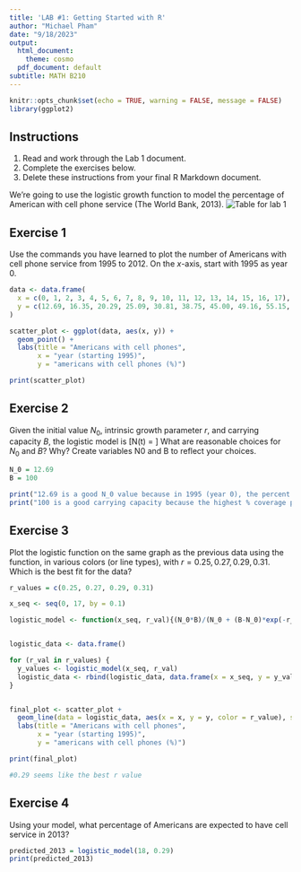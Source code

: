 ```yaml
---
title: 'LAB #1: Getting Started with R'
author: "Michael Pham"
date: "9/18/2023"
output:
  html_document:
    theme: cosmo
  pdf_document: default
subtitle: MATH B210
---
```

  
```r
knitr::opts_chunk$set(echo = TRUE, warning = FALSE, message = FALSE)
library(ggplot2)

```

## Instructions
1. Read and work through the Lab 1 document.
2. Complete the exercises below.
3. Delete these instructions from your final R Markdown document.

We’re going to use the logistic growth function to model the percentage of American with cell phone service (The World Bank, 2013).
![Table for lab 1](Lab1fig.png)

## Exercise 1

Use the commands you have learned to plot the number of Americans with cell phone service from 1995 to 2012. On the $x$-axis, start with 1995 as year 0.
```r
data <- data.frame(
  x = c(0, 1, 2, 3, 4, 5, 6, 7, 8, 9, 10, 11, 12, 13, 14, 15, 16, 17),
  y = c(12.69, 16.35, 20.29, 25.09, 30.81, 38.75, 45.00, 49.16, 55.15, 62.852, 68.63, 76.64, 82.47, 85.68, 89.14, 91.86, 95.28, 98.17)
)

scatter_plot <- ggplot(data, aes(x, y)) +
  geom_point() +
  labs(title = "Americans with cell phones",
       x = "year (starting 1995)",
       y = "americans with cell phones (%)")

print(scatter_plot)
```

## Exercise 2

Given the initial value $N_0$, intrinsic growth parameter $r$, and carrying capacity $B$, the logistic model is
\[N(t) = \dfrac{N_0 B}{N_0 + (B-N_0)e^{-rt}}\]
What are reasonable choices for $N_0$ and $B$? Why?
Create variables N0 and B to reflect your choices.
```r
N_0 = 12.69
B = 100

print("12.69 is a good N_0 value because in 1995 (year 0), the percent coverage starts at 12.69%")
print("100 is a good carrying capacity because the highest % coverage possible is full, 100% coverage")
```


## Exercise 3

Plot the logistic function on the same graph as the previous data using the \texttt{lines} function, in various colors (or line types), with $r=0.25,0.27,0.29,0.31$. Which is the best fit for the data?
```r
r_values = c(0.25, 0.27, 0.29, 0.31)

x_seq <- seq(0, 17, by = 0.1)

logistic_model <- function(x_seq, r_val){(N_0*B)/(N_0 + (B-N_0)*exp(-r_val*x_seq))}


logistic_data <- data.frame()

for (r_val in r_values) {
  y_values <- logistic_model(x_seq, r_val)
  logistic_data <- rbind(logistic_data, data.frame(x = x_seq, y = y_values, r_value = as.character(r_val)))
}


final_plot <- scatter_plot +
  geom_line(data = logistic_data, aes(x = x, y = y, color = r_value), size = 1) +
  labs(title = "Americans with cell phones",
       x = "year (starting 1995)",
       y = "americans with cell phones (%)")

print(final_plot)

#0.29 seems like the best r value
```

## Exercise 4

Using your model, what percentage of Americans are expected to have cell service in 2013?
```r
predicted_2013 = logistic_model(18, 0.29)
print(predicted_2013)
```